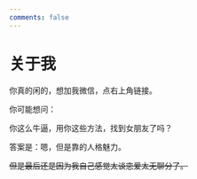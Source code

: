 ```yaml
---
comments: false
---
```


# 关于我

你真的闲的，想加我微信，点右上角链接。

你可能想问：

<div className={"mt-4 text-3xl font-bold"}>
  你这么牛逼，用你这些方法，找到女朋友了吗？
</div>

答案是：嗯，但是靠的人格魅力。

~~但是最后还是因为我自己感觉太谈恋爱太无聊分了。~~

[//]: # "然后是，"
[//]: #
[//]: # "我永远只爱我女朋友。"
[//]: #
[//]: # "谢谢你，支持我 😘。"
